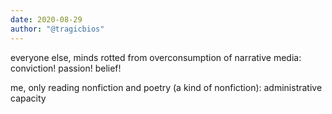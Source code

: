 ```yaml
---
date: 2020-08-29
author: "@tragicbios"
---
```


everyone else, minds rotted from overconsumption of narrative media: conviction! passion! belief!

me, only reading nonfiction and poetry (a kind of nonfiction): administrative capacity
